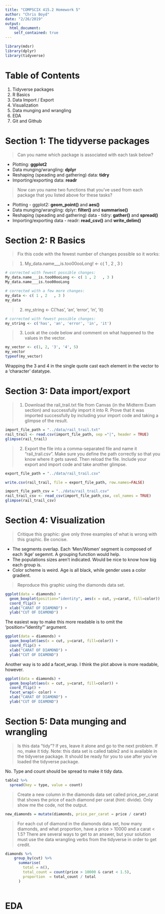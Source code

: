 ```yaml
---
title: "COMPSCIX 415.2 Homework 5"
author: "Chris Boyd"
date: "2/26/2019"
output:
  html_document:
    self_contained: true
---
```


```r
library(mdsr)
library(dplyr)
library(tidyverse)
```

# Table of Contents

1. Tidyverse packages
2. R Basics
3. Data Import / Export
4. Visualization
5. Data munging and wrangling
6. EDA
7. Git and Github

# Section 1: The tidyverse packages

> Can you name which package is associated with each task below?

* Plotting: **ggplot2**
* Data munging/wrangling: **dplyr**
* Reshaping (speading and gathering) data: **tidry**
* Importing/exporting data: **readr**

> Now can you name two functions that you’ve used from each package that you listed above for these tasks?

* Plotting - ggplot2: **geom_point()** and **aes()**
* Data munging/wrangling: dplyr: **filter()** and **summarise()**
* Reshaping (speading and gathering) data - tidry: **gather()** and **spread()**
* Importing/exporting data - readr: **read_csv()** and **write_delim()**

# Section 2: R Basics

> Fix this code with the fewest number of changes possible so it works:

> 1. My_data.name___is.too00ooLong! <- c( 1 , 2   , 3 )

```r
# corrected with fewest possible changes:
My_data.name___is.too00ooLong <- c( 1 , 2   , 3 )
My_data.name___is.too00ooLong

# corrected with a few more changes:
my_data <- c( 1 , 2   , 3 )
my_data

```

> 2. my_string <- C('has', 'an', 'error', 'in', 'it)

```r
# corrected with fewest possible changes:
my_string <- c('has', 'an', 'error', 'in', 'it')

```

> 3. Look at the code below and comment on what happened to the values in the vector.

```r
my_vector <- c(1, 2, '3', '4', 5)
my_vector
typeof(my_vector)
```

Wrapping the 3 and 4 in the single quote cast each element in the vector to a 'character' datatype.


# Section 3: Data import/export 

> 1. Download the rail_trail.txt file from Canvas (in the Midterm Exam section) and successfully import it into R. Prove that it was imported successfully by including your import code and taking a glimpse of the result.

```r
import_file_path = "../data/rail_trail.txt"
rail_trail <- read.csv(import_file_path, sep ="|", header = TRUE)
glimpse(rail_trail)
```

> 2. Export the file into a comma-separated file and name it “rail_trail.csv”. Make sure you define the path correctly so that you know where it gets saved. Then reload the file. Include your export and import code and take another glimpse.

```r
export_file_path = "../data/rail_trail.csv"

write.csv(rail_trail, file = export_file_path, row.names=FALSE)

import_file_path_csv = "../data/rail_trail.csv"
rail_trail_csv <- read_csv(import_file_path_csv, col_names = TRUE)
glimpse(rail_trail_csv)

```

# Section 4: Visualization

> Critique this graphic: give only three examples of what is wrong with this graphic. Be concise.

* The segments overlap.   Each 'Men/Women' segment is composed of each 'Age' segemnt.   A grouping function would help.
* The populations sizes aren't indicated.   Would be nice to know how big each group is.
* Color scheme is weird.  Age is all black, while gender uses a color gradient.



> Reproduce this graphic using the diamonds data set.

```r
ggplot(data = diamonds) +
  geom_boxplot(position="identity", aes(x = cut, y=carat, fill=color)) +
  coord_flip() + 
  xlab("CARAT OF DIAMOND") +
  ylab("CUT OF DIAMOND")
```

The easiest way to make this more readable is to omit the 'position="identity"' argument.
```r
ggplot(data = diamonds) +
  geom_boxplot(aes(x = cut, y=carat, fill=color)) +
  coord_flip() + 
  xlab("CARAT OF DIAMOND") +
  ylab("CUT OF DIAMOND")
```

Another way is to add a facet_wrap.   I think the plot above is more readable, however.

```r
ggplot(data = diamonds) +
  geom_boxplot(aes(x = cut, y=carat, fill=color)) +
  coord_flip() + 
  facet_wrap(~ color) +
  xlab("CARAT OF DIAMOND") +
  ylab("CUT OF DIAMOND")
```

# Section 5: Data munging and wrangling

> Is this data “tidy”? If yes, leave it alone and go to the next problem. If no, make it tidy. Note: this data set is called table2 and is available in the tidyverse package. It should be ready for you to use after you’ve loaded the tidyverse package.

No.   Type and count should be spread to make it tidy data.

```r
table2 %>%
  spread(key = type, value = count)
```

> Create a new column in the diamonds data set called price_per_carat that shows the price of each diamond per carat (hint: divide). Only show me the code, not the output.

```r
new_diamonds = mutate(diamonds, price_per_carat = price / carat)
```

> For each cut of diamond in the diamonds data set, how many diamonds, and what proportion, have a price > 10000 and a carat < 1.5? There are several ways to get to an answer, but your solution must use the data wrangling verbs from the tidyverse in order to get credit.

```r
diamonds %>%
    group_by(cut) %>%
      summarise(
        total = n(),
        total_count = count(price > 10000 & carat < 1.5),
        proportion  = total_count / total 
      )
      

```

# EDA